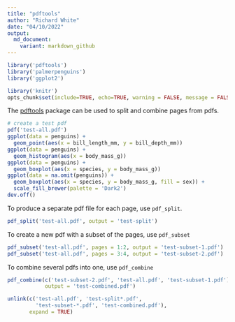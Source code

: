 ```yaml
---
title: "pdftools"
author: "Richard White"
date: "04/10/2022"
output:
  md_document:
    variant: markdown_github
---
```


```r
library('pdftools')
library('palmerpenguins')
library('ggplot2')
```

```r
library('knitr')
opts_chunk$set(include=TRUE, echo=TRUE, warning = FALSE, message = FALSE)
```

The [pdftools](https://cran.r-project.org/web/packages/pdftools/index.html) package can be used to split and combine pages from pdfs.

```r
# create a test pdf
pdf('test-all.pdf')
ggplot(data = penguins) +
  geom_point(aes(x = bill_length_mm, y = bill_depth_mm))
ggplot(data = penguins) +
  geom_histogram(aes(x = body_mass_g))
ggplot(data = penguins) +
  geom_boxplot(aes(x = species, y = body_mass_g))
ggplot(data = na.omit(penguins)) +
  geom_boxplot(aes(x = species, y = body_mass_g, fill = sex)) +
  scale_fill_brewer(palette = 'Dark2')
dev.off()
```

To produce a separate pdf file for each page, use `pdf_split`.

```r
pdf_split('test-all.pdf', output = 'test-split')
```

To create a new pdf with a subset of the pages, use `pdf_subset`
```r
pdf_subset('test-all.pdf', pages = 1:2, output = 'test-subset-1.pdf')
pdf_subset('test-all.pdf', pages = 3:4, output = 'test-subset-2.pdf')
```

To combine several pdfs into one, use `pdf_combine`
```r
pdf_combine(c('test-subset-2.pdf', 'test-all.pdf', 'test-subset-1.pdf'),
            output = 'test-combined.pdf')
```

```r
unlink(c('test-all.pdf', 'test-split*.pdf', 
         'test-subset-*.pdf', 'test-combined.pdf'),
       expand = TRUE)
```